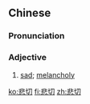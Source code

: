 ==Chinese==
{{zh-forms}}

===Pronunciation===
{{zh-pron
|m=bēiqiè
|c=bei1 cit3
|cat=a
}}

===Adjective===
{{zh-adj}}

# {{lb|zh|literary}} [[sad]]; [[melancholy]]

[[ko:悲切]]
[[fi:悲切]]
[[zh:悲切]]